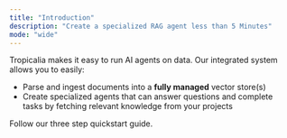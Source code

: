 ```yaml
---
title: "Introduction"
description: "Create a specialized RAG agent less than 5 Minutes"
mode: "wide"
---
```


Tropicalia makes it easy to run AI agents on data. Our integrated system allows you to easily:

- Parse and ingest documents into a **fully managed** vector store(s)
- Create specialized agents that can answer questions and complete tasks by fetching relevant knowledge from your projects

<Card title="Start here" icon="rocket" iconType="regular" horizontal href="/quickstart">
  Follow our three step quickstart guide.
</Card>